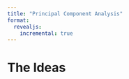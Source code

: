 ```yaml
---
title: "Principal Component Analysis"
format:
  revealjs:
    incremental: true   
---
```


# The Ideas



